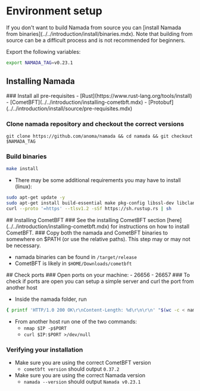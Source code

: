
# Environment setup

<Callout type="info">
If you don't want to build Namada from source you can [install Namada from binaries](../../introduction/install/binaries.mdx).
Note that building from source can be a difficult process and is not recommended for beginners.
</Callout>

Export the following variables:

```bash copy
export NAMADA_TAG=v0.23.1
```


## Installing Namada
<Steps>
### Install all pre-requisites
    - [Rust](https://www.rust-lang.org/tools/install)
    - [CometBFT](../../introduction/installing-cometbft.mdx)
    - [Protobuf](../../introduction/install/source/pre-requisites.mdx)

### Clone namada repository and checkout the correct versions

```shell copy
git clone https://github.com/anoma/namada && cd namada && git checkout $NAMADA_TAG
```
###  Build binaries
```bash copy
make install
```
- There may be some additional requirements you may have to install (linux):
```bash copy
sudo apt-get update -y
sudo apt-get install build-essential make pkg-config libssl-dev libclang-dev -y
curl --proto '=https' --tlsv1.2 -sSf https://sh.rustup.rs | sh
```
</Steps>
## Installing CometBFT
<Steps>
### See the installing CometBFT section [here](../../introduction/installing-cometbft.mdx) for instructions on how to install CometBFT.
### Copy both the namada and CometBFT binaries to somewhere on $PATH (or use the relative paths). This step may or may not be necessary.
    
- namada binaries can be found in `/target/release`
- CometBFT is likely in `$HOME/Downloads/cometbft`
</Steps>
## Check ports
<Steps>
### Open ports on your machine:
    - 26656
    - 26657
### To check if ports are open you can setup a simple server and curl the port from another host
        
- Inside the namada folder, run 
``` bash
{ printf 'HTTP/1.0 200 OK\r\nContent-Length: %d\r\n\r\n' "$(wc -c < namada)"; cat namada; } | nc -l $PORT
```

- From another host run one of the two commands:
    - `nmap $IP -p$PORT`
    - `curl $IP:$PORT >/dev/null`

### Verifying your installation
- Make sure you are using the correct CometBFT version
    - `cometbft version` should output `0.37.2`
- Make sure you are using the correct Namada version
    - `namada --version` should output `Namada v0.23.1`

</Steps>
